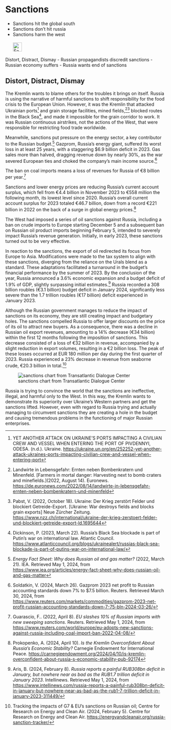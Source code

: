 # Sanctions {#sec-ruwar-sanctions}

::: {.callout-caution title="Myth"}
- Sanctions hit the global south
- Sanctions don't hit russia
- Sanctions harm the west
[<br></br>![Search for topic in EUvsDisinfo](../all_common_img/EUvsDisinfo_400x240.jpg){height=2em}](https://euvsdisinfo.eu/disinformation-cases/?text=sanctions&sort=relevance)
:::

::: {.callout-tip title="Truth"}
Distort, Distract, Dismay
- Russian propagandists discredit sanctions
- Russian economy suffers
- Russia wants end of sanctions 
:::

## Distort, Distract, Dismay

The Kremlin wants to blame others for the troubles it brings on itself. Russia is using the narrative of harmful sanctions to shift responsibility for the food crisis to the European Union. However, it was the Kremlin that attacked Ukrainian ports[^ruwar-sanctions-1] and grain storage facilities, mined fields,[^ruwar-sanctions-2][^ruwar-sanctions-3] blocked routes in the Black Sea[^ruwar-sanctions-4], and made it impossible for the grain corridor to work. It was Russian continuous airstrikes, not the actions of the West, that were responsible for restricting food trade worldwide. 

Meanwhile, sanctions put pressure on the energy sector, a key contributor to the Russian budget.[^ruwar-sanctions-5] Gazprom, Russia's energy giant, suffered its worst loss in at least 25 years, with a staggering $6.9 billion deficit in 2023\. Gas sales more than halved, dragging revenue down by nearly 30%, as the war severed European ties and choked the company's main income source.[^ruwar-sanctions-6]

The ban on coal imports means a loss of revenues for Russia of €8 billion per year.[^ruwar-sanctions-7]

Sanctions and lower energy prices are reducing Russia’s current account surplus, which fell from €4.4 billion in November 2023 to €558 million the following month, its lowest level since 2020\. Russia’s overall current account surplus for 2023 totaled €46.7 billion, down from a record €221 billion in 2022 on the back of a surge in global energy prices.[^ruwar-sanctions-8]

The West had imposed a series of oil sanctions against Russia, including a ban on crude imports to Europe starting December 5 and a subsequent ban on Russian oil product imports beginning February 5, intended to severely impact Russia’s revenue generation. Initially, in early 2023, these sanctions turned out to be very effective. 

In reaction to the sanctions, the export of oil redirected its focus from Europe to Asia. Modifications were made to the tax system to align with these sanctions, diverging from the reliance on the Urals blend as a standard. These adaptations facilitated a turnaround in the budget's financial performance by the summer of 2023\. By the conclusion of the year, Russia announced a 3.6% economic expansion and a budget deficit of 1.9% of GDP, slightly surpassing initial estimates.[^ruwar-sanctions-9] Russia recorded a 308 billion roubles (€3.1 billion) budget deficit in January 2024, significantly less severe than the 1.7 trillion roubles (€17 billion) deficit experienced in January 2023\. 

Although the Russian government manages to reduce the impact of sanctions on its economy, they are still creating impact and budgetary holes. The sanctions compelled Russia to offer larger discounts on the price of its oil to attract new buyers. As a consequence, there was a decline in Russian oil export revenues, amounting to a 14% decrease (€34 billion) within the first 12 months following the imposition of sanctions. This decrease consisted of a loss of €32 billion in revenue, accompanied by a slight reduction in export volumes, resulting in a €2 billion loss. The peak of these losses occurred at EUR 180 million per day during the first quarter of 2023\. Russia experienced a 23% decrease in revenue from seaborne crude, €20.3 billion in total.[^ruwar-sanctions-10]

![sanctions chart from Transatlantic Dialogue Center](tdcenter_sanctions.jpg)

Russia is trying to convince the world that the sanctions are ineffective, illegal, and harmful only to the West. In this way, the Kremlin wants to demonstrate its superiority over Ukraine's Western partners and get the sanctions lifted. However, even with regard to Russia trying and actually managing to circumvent sanctions they are creating a hole in the budget and causing tremendous problems in the functioning of major Russian enterprises.



[^ruwar-sanctions-1]:  YET ANOTHER ATTACK ON UKRAINE’S PORTS IMPACTING A CIVILIAN CREW AND VESSEL WHEN ENTERING THE PORT OF PIVDENNYI, ODESA. (n.d.). Ukraine. [https://ukraine.un.org/en/252252-yet-another-attack-ukraines-ports-impacting-civilian-crew-and-vessel-when-entering-port](https://ukraine.un.org/en/252252-yet-another-attack-ukraines-ports-impacting-civilian-crew-and-vessel-when-entering-port)

[^ruwar-sanctions-2]:  Landwirte in Lebensgefahr:  Ernten neben Bombenkratern und Minenfeld. \[Farmers in mortal danger: Harvesting next to bomb craters and minefields.\](2022, August 14). Euronews. [https://de.euronews.com/2022/08/14/landwirte-in-lebensgefahr-ernten-neben-bombenkratern-und-minenfeld](https://de.euronews.com/2022/08/14/landwirte-in-lebensgefahr-ernten-neben-bombenkratern-und-minenfeld)

[^ruwar-sanctions-3]:  Pabst, V. (2022, October 18). Ukraine: Der Krieg zerstört Felder und blockiert Getreide-Export. \[Ukraine: War destroys fields and blocks grain exports\]  Neue Zürcher Zeitung. [https://www.nzz.ch/international/ukraine-der-krieg-zerstoert-felder-und-blockiert-getreide-export-ld.1695644](https://www.nzz.ch/international/ukraine-der-krieg-zerstoert-felder-und-blockiert-getreide-export-ld.1695644)

[^ruwar-sanctions-4]:  Dickinson, P. (2023, March 22). Russia’s Black Sea blockade is part of Putin’s war on international law. Atlantic Council. [https://www.atlanticcouncil.org/blogs/ukrainealert/russias-black-sea-blockade-is-part-of-putins-war-on-international-law/](https://www.atlanticcouncil.org/blogs/ukrainealert/russias-black-sea-blockade-is-part-of-putins-war-on-international-law/)

[^ruwar-sanctions-5]:  *Energy Fact Sheet: Why does Russian oil and gas matter?* (2022, March 21). IEA. Retrieved May 1, 2024, from [https://www.iea.org/articles/energy-fact-sheet-why-does-russian-oil-and-gas-matter](https://www.iea.org/articles/energy-fact-sheet-why-does-russian-oil-and-gas-matter)

[^ruwar-sanctions-6]:  Soldatkin, V. (2024, March 26). Gazprom 2023 net profit to Russian accounting standards down 7% to $7.5 billion. Reuters. Retrieved March 30, 2024, from [https://www.reuters.com/markets/commodities/gazprom-2023-net-profit-russian-accounting-standards-down-7-75-bln-2024-03-26/](https://www.reuters.com/markets/commodities/gazprom-2023-net-profit-russian-accounting-standards-down-7-75-bln-2024-03-26/)

[^ruwar-sanctions-7]:  Guarascio, F.. (2022, April 8). *EU slashes 10% of Russian imports with new sweeping sanctions*. Reuters. Retrieved May 1, 2024, from [https://www.reuters.com/world/europe/eu-adopts-new-sanctions-against-russia-including-coal-import-ban-2022-04-08/](https://www.reuters.com/world/europe/eu-adopts-new-sanctions-against-russia-including-coal-import-ban-2022-04-08/) 

[^ruwar-sanctions-8]:  Prokopenko, A. (2024, April 10). *Is the Kremlin Overconfident About Russia’s Economic Stability?* Carnegie Endowment for International Peace. [https://carnegieendowment.org/2024/04/10/is-kremlin-overconfident-about-russia-s-economic-stability-pub-92174](https://carnegieendowment.org/2024/04/10/is-kremlin-overconfident-about-russia-s-economic-stability-pub-92174) 

[^ruwar-sanctions-9]:  Aris, B. (2024, February 8). *Russia reports a painful RUB308bn deficit in January, but nowhere near as bad as the RUB1.7 trillion deficit in January 2023*. Intellinews. Retrieved May 1, 2024, from [https://www.intellinews.com/russia-reports-a-painful-rub308bn-deficit-in-january-but-nowhere-near-as-bad-as-the-rub1-7-trillion-deficit-in-january-2023-311449/](https://www.intellinews.com/russia-reports-a-painful-rub308bn-deficit-in-january-but-nowhere-near-as-bad-as-the-rub1-7-trillion-deficit-in-january-2023-311449/) 

[^ruwar-sanctions-10]:  Tracking the impacts of G7 & EU’s sanctions on Russian oil; Centre for Research on Energy and Clean Air. (2024, February 5). Centre for Research on Energy and Clean Air. [https://energyandcleanair.org/russia-sanction-tracker/](https://energyandcleanair.org/russia-sanction-tracker/)
